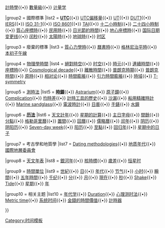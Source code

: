 {{Navbox 
|name  = 時間測量和標準
|state = {{{state<includeonly>|collapsed</includeonly>}}}
|title =時間測量和[[時間標準|標準]]
|titlestyle = 
|groupstyle = 

|group1 = 主要科目
|list1 = '''[[时间]]'''{{•}} [[計時學]]{{•}} [[数量级 (时间)|數量級]]{{•}} [[计量学]]

|group2 = 國際標準
|list2 = '''[[协调世界时|UTC]]'''{{•}} [[UTC偏移量]]{{•}} [[世界時|UT]]{{•}} [[DUT1]]{{•}} [[国际地球自转服务|IERS]]{{•}} [[ISO 31-1]]{{•}} [[ISO 8601]]{{•}} [[原子时|TAI]]{{•}} [[十二小時制]]{{•}} [[二十四小時制]]{{•}} [[質心座標時]]{{•}} [[民用時]]{{•}} [[夏时制|日光節約時間]]{{•}} [[地心座標時]]{{•}} [[国际日期变更线]]{{•}} [[闰秒]]{{•}} [[太阳日|太陽時]]{{•}} [[地球時]]{{•}} [[时区]]  

|group3 = 廢棄的標準
|list3 = [[質心力學時]]{{•}} [[曆書時]]{{•}} [[格林尼治標準時間|格林尼治平時]]{{•}} [[本初子午線]]

|group4 = [[物理學時間]]
|list4 = [[絕對時空]]{{•}} [[时空]]{{•}} [[時元]]{{•}} [[连续信号|連續時間]]{{•}} [[座標時]]{{•}} [[Cosmological decade]]{{•}} [[離散時間]]{{•}} [[普朗克時期]]{{•}} [[普朗克時間]]{{•}} [[原時]]{{•}} [[相对论]]{{•}} [[時間膨脹]]{{•}} [[引力時間膨脹]]{{•}} [[時域]]{{•}} [[T-symmetry]] 

|group5 = [[測時法]]
|list5 = '''[[時鐘]]'''{{•}} [[Astrarium]]{{•}} [[原子鐘]]{{•}} [[Complication (horology)|Complication]]{{•}} [[均時差]]{{•}} [[計時工具的歷史]]{{•}} [[沙漏]]{{•}} [[船用精確時計]]{{•}} [[Marine sandglass]]{{•}} [[電波時計]]{{•}} [[日晷]]{{•}} [[手錶]]{{•}} [[水鐘]] 

|group6 = '''[[历法]]'''
|list6 = [[天文計年]]{{•}} [[星期的計算]]{{•}} [[主日字母]]{{•}} [[閏餘]]{{•}} [[分點]]{{•}} [[格里曆|格勒哥里曆]]{{•}} [[置閏]]{{•}} [[伊斯兰历|回曆]]{{•}} [[儒略曆]]{{•}} [[闰年]]{{•}} [[阴历]]{{•}} [[阴阳历]]{{•}} [[Seven-day week]]{{•}} [[阳历]]{{•}} [[至點]]{{•}} [[回归年]]{{•}} [[星期中的日子]] 

|group7 = 考古學和地質學
|list7 = [[Dating methodologies in archaeology|Dating methodologies]]{{•}} [[地质年代]]{{•}} [[國際地層委員會]] 

|group8 = [[天文年表]]
|list8 = [[銀河年]]{{•}} [[核時標]]{{•}} [[歲差 (天文)|歲差]]{{•}} [[恒星时]]  

|group9 = [[:Category:Units of time|時間單位]]
|list9 = [[世紀]]{{•}} [[日]]{{•}} [[年代]]{{•}} [[节气]]{{•}} [[小时]]{{•}} [[瞬間]]{{•}} [[五年時間]]{{•}} [[千纪]]{{•}} [[分]]{{•}} [[月]]{{•}} [[現在]]{{•}} [[秒]]{{•}} [[Shake (unit)|Shake]]{{•}} [[Tide (time)|Tide]]{{•}} [[星期]]{{•}} [[年]]   

|group10 = 相关主题
|list10 = [[年代学]]{{•}} [[Duration (哲學)|Duration]]{{•}} [[心理测时法]]{{•}} [[Metric time]]{{•}} [[系统时间]]{{•}} [[金錢的時間價值]]{{•}} [[計時器]]

}}<noinclude>
[[Category:时间模板]]
</noinclude>